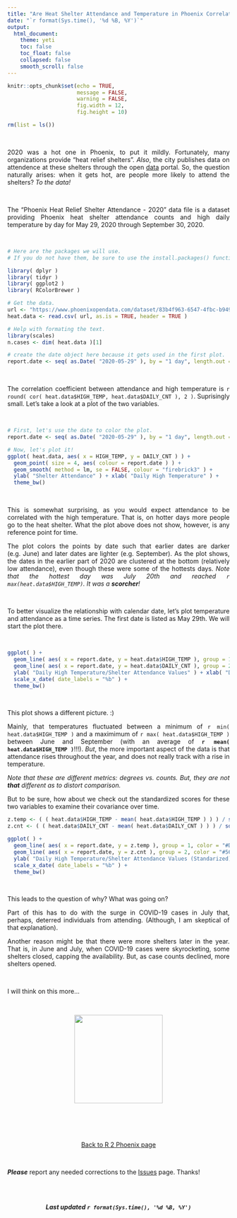 ```yaml
---
title: "Are Heat Shelter Attendance and Temperature in Phoenix Correlated? (2020)"
date: "`r format(Sys.time(), '%d %B, %Y')`"
output: 
  html_document:
    theme: yeti
    toc: false
    toc_float: false
    collapsed: false
    smooth_scroll: false
---
```


```r

knitr::opts_chunk$set(echo = TRUE, 
                      message = FALSE, 
                      warning = FALSE, 
                      fig.width = 12, 
                      fig.height = 10)

rm(list = ls())

```

<style>
body {
text-align: justify}
</style>

<br>

2020 was a hot one in Phoenix, to put it mildly. Fortunately, many organizations provide "heat relief shelters". *Also*, the city publishes data on attendence at these shelters through the open [data](https://www.phoenixopendata.com/) portal. So, the question naturally arises: when it gets hot, are people more likely to attend the shelters? *To the data!*  

<br> 

The "Phoenix Heat Relief Shelter Attendance - 2020" data file is a dataset providing Phoenix heat shelter attendance counts and high daily temperature by day for May 29, 2020 through September 30, 2020.

<br>

```r

# Here are the packages we will use.
# If you do not have them, be sure to use the install.packages() function.

library( dplyr )
library( tidyr )
library( ggplot2 )
library( RColorBrewer )

# Get the data.
url <- "https://www.phoenixopendata.com/dataset/83b4f963-6547-4fbc-b949-378fe901f063/resource/5c256353-7774-40b4-a414-195be909a200/download/heat.csv"
heat.data <- read.csv( url, as.is = TRUE, header = TRUE )

```

```r

# Help with formating the text.
library(scales)
n.cases <- dim( heat.data )[1]

# create the date object here because it gets used in the first plot.
report.date <- seq( as.Date( "2020-05-29" ), by = "1 day", length.out = n.cases ) 

```

<br>


The correlation coefficient between attendance and high temperature is `r round( cor( heat.data$HIGH_TEMP, heat.data$DAILY_CNT ), 2 )`. Suprisingly small. Let's take a look at a plot of the two variables.

<br>

```r

# First, let's use the date to color the plot.
report.date <- seq( as.Date( "2020-05-29" ), by = "1 day", length.out = n.cases ) 

# Now, let's plot it!
ggplot( heat.data, aes( x = HIGH_TEMP, y = DAILY_CNT ) ) + 
  geom_point( size = 4, aes( colour = report.date ) ) +
  geom_smooth( method = lm, se = FALSE, colour = "firebrick3" ) +
  ylab( "Shelter Attendance" ) + xlab( "Daily High Temperature" ) +
  theme_bw()

```

<br>

This is somewhat surprising, as you would expect attendance to be correlated with the high temperature. That is, on hotter days more people go to the heat shelter. What the plot above does not show, however, is any reference point for time. 

The plot colors the points by date such that earlier dates are darker (e.g. June) and later dates are lighter (e.g. September). As the plot shows, the dates in the earlier part of 2020 are clustered at the bottom (relatively low attendance), even though these were some of the hottests days. *Note that the hottest day was July 20th and reached `r max(heat.data$HIGH_TEMP)`. It was a **scorcher**!*

<br>

To better visualize the relationship with calendar date, let's plot temperature and attendance as a time series. The first date is listed as May 29th. We will start the plot there.

<br>

```r

ggplot( ) +
  geom_line( aes( x = report.date, y = heat.data$HIGH_TEMP ), group = 1, color = "#D55E00" ) + 
  geom_line( aes( x = report.date, y = heat.data$DAILY_CNT ), group = 2, color = "#56B4E9" ) + 
  ylab( "Daily High Temperature/Shelter Attendance Values" ) + xlab( "Date" ) +
  scale_x_date( date_labels = "%b" ) + 
  theme_bw()

```

<br>

This plot shows a different picture. :)  

Mainly, that temperatures fluctuated between a minimum of `r min( heat.data$HIGH_TEMP )` and a maximimum of `r max( heat.data$HIGH_TEMP )` between June and September (with an average of **`r mean( heat.data$HIGH_TEMP )`**!!!). *But*, the more important aspect of the data is that attendance rises throughout the year, and does not really track with a rise in temperature.  

*Note that these are different metrics: degrees vs. counts. But, they are not **that** different as to distort comparison.*  

But to be sure, how about we check out the standardized scores for these two variables to examine their covariance over time.

```r

z.temp <- ( ( heat.data$HIGH_TEMP - mean( heat.data$HIGH_TEMP ) ) ) / sd( heat.data$HIGH_TEMP )
z.cnt <- ( ( heat.data$DAILY_CNT - mean( heat.data$DAILY_CNT ) ) ) / sd( heat.data$DAILY_CNT )

ggplot( ) +
  geom_line( aes( x = report.date, y = z.temp ), group = 1, color = "#D55E00" ) + 
  geom_line( aes( x = report.date, y = z.cnt ), group = 2, color = "#56B4E9" ) + 
  ylab( "Daily High Temperature/Shelter Attendance Values (Standarized)" ) + xlab( "Date" ) +
  scale_x_date( date_labels = "%b" ) + 
  theme_bw()

```

<br>

This leads to the question of why? What was going on?  

Part of this has to do with the surge in COVID-19 cases in July that, perhaps, deterred individuals from attending. (Although, I am skeptical of that explanation).  

Another reason might be that there were more shelters later in the year. That is, in June and July, when COVID-19 cases were skyrocketing, some shelters closed, capping the availability. But, as case counts declined, more shelters opened. 

<br>

I will think on this more...

<br>

<p align="center">
![](https://media.giphy.com/media/a5viI92PAF89q/giphy.gif){width=200px height=200px}
</p>



<br>

###

<br>

<p align="center">
[Back to R 2 Phoenix page](https://jacobtnyoung.github.io/R2PhX/)
</p>

<br>

***Please*** report any needed corrections to the [Issues](https://github.com/jacobtnyoung/R2PhX/issues) page. Thanks!

<br><br>


<p align="center">
***Last updated `r format(Sys.time(), '%d %B, %Y')`***
</p>

<br>